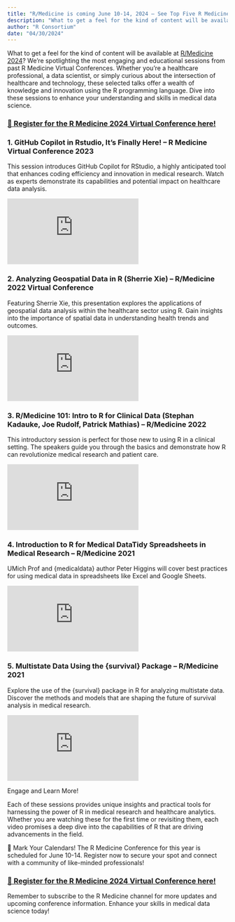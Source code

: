 ```yaml
---
title: "R/Medicine is coming June 10-14, 2024 – See Top Five R Medicine Talks from Previous Years"
description: "What to get a feel for the kind of content will be available at R/Medicine 2024?"
author: "R Consortium"
date: "04/30/2024"
---
```

What to get a feel for the kind of content will be available at [R/Medicine 2024](https://rconsortium.github.io/RMedicine_website/)? We’re spotlighting the most engaging and educational sessions from past R Medicine Virtual Conferences. Whether you’re a healthcare professional, a data scientist, or simply curious about the intersection of healthcare and technology, these selected talks offer a wealth of knowledge and innovation using the R programming language. Dive into these sessions to enhance your understanding and skills in medical data science.

### [🔗 Register for the R Medicine 2024 Virtual Conference here!](https://rconsortium.github.io/RMedicine_website/)

### 1\. GitHub Copilot in Rstudio, It’s Finally Here! – R Medicine Virtual Conference 2023

This session introduces GitHub Copilot for RStudio, a highly anticipated tool that enhances coding efficiency and innovation in medical research. Watch as experts demonstrate its capabilities and potential impact on healthcare data analysis.

<iframe title="GitHub Copilot in Rstudio, it's finally here!" src="https://www.youtube.com/embed/yVq-b5xHmac?feature=oembed&amp;enablejsapi=1&amp;origin=https://www.r-consortium.org" frameborder="0" allow="accelerometer; autoplay; clipboard-write; encrypted-media; gyroscope; picture-in-picture; web-share" referrerpolicy="strict-origin-when-cross-origin" allowfullscreen="" data-aspectratio="0.56"></iframe>

### 2\. Analyzing Geospatial Data in R (Sherrie Xie) – R/Medicine 2022 Virtual Conference

Featuring Sherrie Xie, this presentation explores the applications of geospatial data analysis within the healthcare sector using R. Gain insights into the importance of spatial data in understanding health trends and outcomes.

<iframe title="Analyzing Geospatial Data in R (Sherrie Xie)" src="https://www.youtube.com/embed/DD7bXonh-_E?feature=oembed&amp;enablejsapi=1&amp;origin=https://www.r-consortium.org" frameborder="0" allow="accelerometer; autoplay; clipboard-write; encrypted-media; gyroscope; picture-in-picture; web-share" referrerpolicy="strict-origin-when-cross-origin" allowfullscreen="" data-aspectratio="0.56"></iframe>

### 3\. R/Medicine 101: Intro to R for Clinical Data (Stephan Kadauke, Joe Rudolf, Patrick Mathias) – R/Medicine 2022

This introductory session is perfect for those new to using R in a clinical setting. The speakers guide you through the basics and demonstrate how R can revolutionize medical research and patient care.

<iframe title="R/Medicine 101: Intro to R for Clinical Data (Stephan Kadauke, Joe Rudolf, Patrick Mathias)" src="https://www.youtube.com/embed/jTf_N5zX5wY?list=PL4IzsxWztPdmSeucR67EH_8_hzldqYZX4" frameborder="0" allow="accelerometer; autoplay; clipboard-write; encrypted-media; gyroscope; picture-in-picture; web-share" referrerpolicy="strict-origin-when-cross-origin" allowfullscreen="" data-aspectratio="0.56"></iframe>

### 4\. Introduction to R for Medical DataTidy Spreadsheets in Medical Research – R/Medicine 2021

UMich Prof and {medicaldata} author Peter Higgins will cover best practices for using medical data in spreadsheets like Excel and Google Sheets.

<iframe loading="lazy" title="Tidy Spreadsheets in Medical Research - Peter Higgins - R/Medicine Workshop - 2021-02-23" src="https://www.youtube.com/embed/9f-hpJbjKZo?list=PL4IzsxWztPdnzvOQMrwkNI0payDVmmwse" frameborder="0" allow="accelerometer; autoplay; clipboard-write; encrypted-media; gyroscope; picture-in-picture; web-share" referrerpolicy="strict-origin-when-cross-origin" allowfullscreen="" data-aspectratio="0.56"></iframe>

### 5\. Multistate Data Using the {survival} Package – R/Medicine 2021

Explore the use of the {survival} package in R for analyzing multistate data. Discover the methods and models that are shaping the future of survival analysis in medical research.

<iframe loading="lazy" title="Multistate Data Using the {survival} Package" src="https://www.youtube.com/embed/xD4j8Rxm2vo?list=PL4IzsxWztPdmHxCpS_c2l_jbMfrywWciZ" frameborder="0" allow="accelerometer; autoplay; clipboard-write; encrypted-media; gyroscope; picture-in-picture; web-share" referrerpolicy="strict-origin-when-cross-origin" allowfullscreen="" data-aspectratio="0.56"></iframe>

Engage and Learn More!

Each of these sessions provides unique insights and practical tools for harnessing the power of R in medical research and healthcare analytics. Whether you are watching these for the first time or revisiting them, each video promises a deep dive into the capabilities of R that are driving advancements in the field.

📢 Mark Your Calendars! The R Medicine Conference for this year is scheduled for June 10-14. Register now to secure your spot and connect with a community of like-minded professionals!

### [🔗 Register for the R Medicine 2024 Virtual Conference here!](https://rconsortium.github.io/RMedicine_website/)

Remember to subscribe to the R Medicine channel for more updates and upcoming conference information. Enhance your skills in medical data science today!

